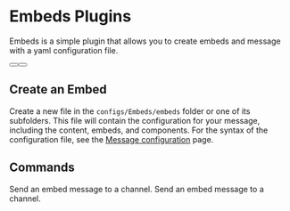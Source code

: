 # Embeds Plugins
Embeds is a simple plugin that allows you to create embeds and message with a yaml configuration file.

<div className="not-prose mb-16 mt-6 flex gap-3">
  <Button href="https://builtbybit.com/resources/28488/" arrow="right" children="Purchase" />
  <Button href="https://discord.gg/itsme-to" children="Support" variant="outline" />
</div>

## Create an Embed

Create a new file in the `configs/Embeds/embeds` folder or one of its subfolders. This file will contain the configuration for your message, including the content, embeds, and components.
For the syntax of the configuration file, see the [Message configuration](/itsmybot/configuration/message) page.

## Commands
<Properties>
  <Property name="/embed send <embed> [channel] [update]">
    Send an embed message to a channel.
  </Property>
  <Property name="/embed edit <message-link> [embed] [update]">
    Send an embed message to a channel.
  </Property>
</Properties>